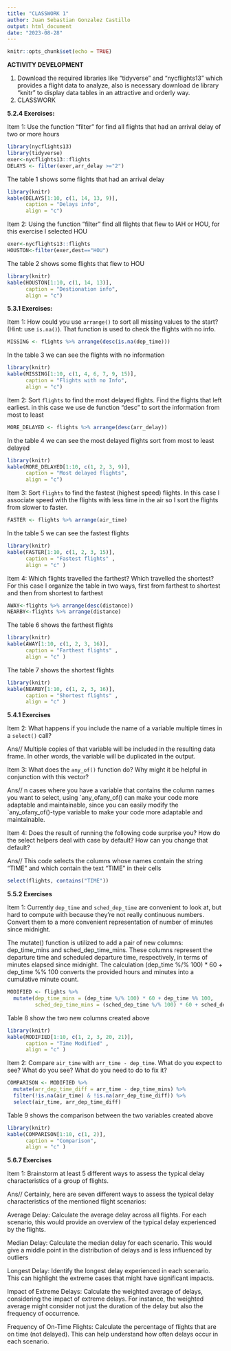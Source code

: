 ---
title: "CLASSWORK 1"
author: Juan Sebastian Gonzalez Castillo
output: html_document
date: "2023-08-28"
---

```{r setup, include=FALSE}
knitr::opts_chunk$set(echo = TRUE)
```

**ACTIVITY DEVELOPMENT**

1.  Download the required libraries like "tidyverse" and "nycflights13" which provides a flight data to analyze, also is necessary download de library "knitr" to display data tables in an attractive and orderly way.
2.  CLASSWORK

**5.2.4 Exercises:**

Item 1: Use the function "filter" for find all flights that had an arrival delay of two or more hours

```{r}
library(nycflights13)
library(tidyverse)
exer<-nycflights13::flights
DELAYS <- filter(exer,arr_delay >="2")
```

The table 1 shows some flights that had an arrival delay

```{r}
library(knitr)
kable(DELAYS[1:10, c(1, 14, 13, 9)],
      caption = "Delays info",
      align = "c")
```

Item 2: Using the function "filter" find all flights that flew to IAH or HOU, for this exercise I selected HOU

```{r}
exer<-nycflights13::flights
HOUSTON<-filter(exer,dest=="HOU")
```

The table 2 shows some flights that flew to HOU

```{r}
library(knitr)
kable(HOUSTON[1:10, c(1, 14, 13)],
      caption = "Destionation info",
      align = "c")
```

**5.3.1 Exercises:**

Item 1: How could you use `arrange()` to sort all missing values to the start? (Hint: use `is.na()`). That function is used to check the flights with no info.

```{r}
MISSING <- flights %>% arrange(desc(is.na(dep_time)))
```

In the table 3 we can see the flights with no information

```{r}
library(knitr)
kable(MISSING[1:10, c(1, 4, 6, 7, 9, 15)],
      caption = "Flights with no Info",
      align = "c")
```

Item 2: Sort `flights` to find the most delayed flights. Find the flights that left earliest. in this case we use de function "desc" to sort the information from most to least

```{r}
MORE_DELAYED <- flights %>% arrange(desc(arr_delay))
```

In the table 4 we can see the most delayed flights sort from most to least delayed

```{r}
library(knitr)
kable(MORE_DELAYED[1:10, c(1, 2, 3, 9)],
      caption = "Most delayed flights",
      align = "c")
```

Item 3: Sort `flights` to find the fastest (highest speed) flights. In this case I associate speed with the flights with less time in the air so I sort the flights from slower to faster.

```{r}
FASTER <- flights %>% arrange(air_time)
```

In the table 5 we can see the fastest flights

```{r}
library(knitr)
kable(FASTER[1:10, c(1, 2, 3, 15)],
      caption = "Fastest flights" ,
      align = "c" )
```

Item 4: Which flights travelled the farthest? Which travelled the shortest? For this case I organize the table in two ways, first from farthest to shortest and then from shortest to farthest

```{r}
AWAY<-flights %>% arrange(desc(distance))
NEARBY<-flights %>% arrange(distance)
```

The table 6 shows the farthest flights

```{r}
library(knitr)
kable(AWAY[1:10, c(1, 2, 3, 16)],
      caption = "Farthest flights" ,
      align = "c" )
```

The table 7 shows the shortest flights

```{r}
library(knitr)
kable(NEARBY[1:10, c(1, 2, 3, 16)],
      caption = "Shortest flights" ,
      align = "c" )
```

**5.4.1 Exercises**

Item 2: What happens if you include the name of a variable multiple times in a `select()` call?

Ans// Multiple copies of that variable will be included in the resulting data frame. In other words, the variable will be duplicated in the output.

Item 3: What does the `any_of()` function do? Why might it be helpful in conjunction with this vector?

Ans// n cases where you have a variable that contains the column names you want to select, using \`any_ofany_of() can make your code more adaptable and maintainable, since you can easily modify the \`any_ofany_of()-type variable to make your code more adaptable and maintainable.

Item 4: Does the result of running the following code surprise you? How do the select helpers deal with case by default? How can you change that default?

Ans// This code selects the columns whose names contain the string "TIME" and which contain the text "TIME" in their cells

```{r}
select(flights, contains("TIME"))

```

**5.5.2 Exercises**

Item 1: Currently `dep_time` and `sched_dep_time` are convenient to look at, but hard to compute with because they're not really continuous numbers. Convert them to a more convenient representation of number of minutes since midnight.

The mutate() function is utilized to add a pair of new columns: dep_time_mins and sched_dep_time_mins. These columns represent the departure time and scheduled departure time, respectively, in terms of minutes elapsed since midnight. The calculation (dep_time %/% 100) \* 60 + dep_time %% 100 converts the provided hours and minutes into a cumulative minute count.

```{r}
MODIFIED <- flights %>%
  mutate(dep_time_mins = (dep_time %/% 100) * 60 + dep_time %% 100,
         sched_dep_time_mins = (sched_dep_time %/% 100) * 60 + sched_dep_time %% 100)
```

Table 8 show the two new columns created above

```{r}
library(knitr)
kable(MODIFIED[1:10, c(1, 2, 3, 20, 21)],
      caption = "Time Modified" ,
      align = "c" )
```

Item 2: Compare `air_time` with `arr_time - dep_time`. What do you expect to see? What do you see? What do you need to do to fix it?

```{r}
COMPARISON <- MODIFIED %>%
  mutate(arr_dep_time_diff = arr_time - dep_time_mins) %>%
  filter(!is.na(air_time) & !is.na(arr_dep_time_diff)) %>%
  select(air_time, arr_dep_time_diff)
```

Table 9 shows the comparison between the two variables created above

```{r}
library(knitr)
kable(COMPARISON[1:10, c(1, 2)],
      caption = "Comparison",
      align = "c" )
```

**5.6.7 Exercises**

Item 1: Brainstorm at least 5 different ways to assess the typical delay characteristics of a group of flights.

Ans// Certainly, here are seven different ways to assess the typical delay characteristics of the mentioned flight scenarios:

Average Delay: Calculate the average delay across all flights. For each scenario, this would provide an overview of the typical delay experienced by the flights.

Median Delay: Calculate the median delay for each scenario. This would give a middle point in the distribution of delays and is less influenced by outliers

Longest Delay: Identify the longest delay experienced in each scenario. This can highlight the extreme cases that might have significant impacts.

Impact of Extreme Delays: Calculate the weighted average of delays, considering the impact of extreme delays. For instance, the weighted average might consider not just the duration of the delay but also the frequency of occurrence.

Frequency of On-Time Flights: Calculate the percentage of flights that are on time (not delayed). This can help understand how often delays occur in each scenario.
